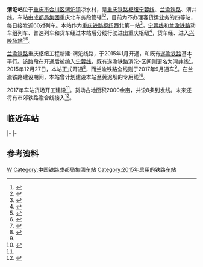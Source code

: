 {{Infobox China railway station
| name = 渭沱站
| eng_name = Weituo Railway Station
| symbol_right = {{rint|cn|rail}}
| image = 
| caption = 
| other_name = 
| code = 45259
| commercial_code = WTE
| pinyin_code = WTU
| type = 
| 业务性质 = 
| 技术性质 = 
| address = [[重庆市|重庆市]][[合川区|合川区]][[渭沱镇|渭沱镇]]凉水村
| coordinates = {{coord|30.029417|N|106.176987|E|format=dms|display=inline|type:railwaystation_region:CN}}
| built = 
| opened = 2015年12月27日
| former = 
| owned = [[成都局集团|成都局集团]]重庆北车务段
| operator = 
| line = [[宁蓉线|宁蓉线]]、[[兰渝铁路|兰渝铁路]]、渭井线
| classification = 四等站
| platform = 
| tracks = 6
| website = 
| route_map = {{渭沱站RDT}}
}}
'''渭沱站'''位于[[重庆市|重庆市]][[合川区|合川区]][[渭沱镇|渭沱镇]]凉水村，是[[重庆铁路枢纽|重庆铁路枢纽]][[宁蓉线|宁蓉线]]、[[兰渝铁路|兰渝铁路]]、渭井线。车站由[[成都局集团|成都局集团]]重庆北车务段管辖<ref>{{cite news|title=兰渝铁路广元至重庆渭沱段 月底动车上路试跑|url=http://www.ncjljzx.com/show-10-5453-1.html|publisher=南充嘉陵江在线|date=2015-11-18}}</ref><ref>{{cite news|title=重庆北车务段迎战暴雨保铁路安全畅通|url=http://news.jschina.com.cn/scroll/guonei/201706/t20170610_629480.shtml|publisher=中国江苏网|date=2017-06-10}}</ref>，目前为不办理客货运业务的四等站，每日接发近60对列车。本站作为[[重庆铁路枢纽|重庆铁路枢纽]]西北第一站<ref name="wt">{{cite news|title=本报今起追踪新华社记者“千里走兰渝”报道 兰渝铁路入渝第一站 渭沱的成长与抱负|url=https://www.cqrb.cn/html/cqrb/2017-09/11/001/content_179615.htm|publisher=重庆日报|date=2017-09-11|accessdate=2020-11-22|archive-date=2020-11-30|archive-url=https://web.archive.org/web/20201130101249/https://www.cqrb.cn/html/cqrb/2017-09/11/001/content_179615.htm|dead-url=no}}</ref>，[[宁蓉线|宁蓉线]]和[[兰渝铁路|兰渝铁路]]动车组列车、普速列车和货车经过本站后分线行驶进出重庆枢纽<Ref>
{{cite news|title=兰渝铁路2015年建成运营 渝新欧借道提速|url=http://cq.cqnews.net/cqztlm/2013-05/27/content_27036280_0.htm|publisher=华龙网|date=2013-05-27|accessdate=2020-11-22|archive-date=2020-11-29|archive-url=https://web.archive.org/web/20201129124250/http://cq.cqnews.net/cqztlm/2013-05/27/content_27036280_0.htm|dead-url=yes}}
</ref>，货车经{{站|磨心坡}}、{{站|北碚}}进入[[兴隆场站|兴隆场站]]<ref>{{cite news|title=兰渝铁路环境影响评价第二次公示|url=https://www.chnrailway.com/news/2008717/2008717119489799531_1.shtml|publisher=中国铁道网|date=2008-07-17|accessdate=2020-11-22|archive-date=2020-11-30|archive-url=https://web.archive.org/web/20201130084419/https://www.chnrailway.com/news/2008717/2008717119489799531_1.shtml|dead-url=no}}</ref><ref>{{cite journal|author1=罗江成|author2=彭强军|title=重庆铁路枢纽总图布局研究|work=高速铁路技术|year=2011}}</ref>。

[[兰渝铁路|兰渝铁路]]重庆枢纽工程新建{{站|重庆北}}-渭沱线路，于2015年1月开通，和既有[[遂渝铁路|遂渝铁路]]基本平行。该路段在开通后被编入[[宁蓉线|宁蓉线]]，既有遂渝铁路渭沱-{{站|井口}}区间则更名为渭井线<ref>{{cite news|title=2003年四川改革开放大事记_四川改革开放40周年大事记|url=http://www.scpublic.cn/news/wx/detail?newsid=137093|publisher=四川发布|date=2018-12-17}}</ref>。2015年12月27日，本站正式开通<ref>{{cite news|title=兰渝线渭沱站既有线顺利开通|url=http://news.tielu.cn/jianshe/2015-12-28/90854.html|publisher=铁路网|date=2015-12-28|accessdate=2020-11-22|archive-date=2017-07-10|archive-url=https://web.archive.org/web/20170710150003/http://news.tielu.cn/jianshe/2015-12-28/90854.html|dead-url=no}}</ref>，而兰渝铁路全线则于2017年9月通车<ref name="wt"/>。在兰渝铁路建设期间，本站曾计划建设本站至黄泥坝的专用线<ref>{{cite news|title=[区县合川]合川渭沱铁路专用线项目获得行政许可[合川要闻][合川政府网]|url=http://www.dzhouse.cq.cn/view-101-138458|publisher=大足房交网|date=2013-04-12}}</ref>。

2017年车站货场开工建设<ref name="wt"/>。货场占地面积2000余亩，共设8条到发线。未来还将有市郊铁路渝合线接入<ref>{{cite news|title=合川渭沱货运站开工建设|url=http://say.cqnews.net/html/2017-06/21/content_42008563.htm|publisher=华龙网|date=2017-06-21}}</ref>。

== 临近车站 ==
{{start rail box|[[中国铁路|中国铁路]]}}
{{s-inop|[[合川站_(重庆市)|合川站]]|{{站|重庆北}}、{{站|重庆西}}方向|rows=2}}
{{s-line|[[兰渝铁路|兰渝铁路]]<br />← 12km 歌乐山站 40km →}}
{{s-inop|[[武胜站|武胜站]]|{{站|兰州}}方向}}
|-
{{s-line|[[宁蓉线|宁蓉线]]<br />← 12km 渭沱站 16km →}}
{{s-inop|[[下太和站|下太和站]]|{{站|成都东}}方向|rows=2}}
|-
{{s-inop|[[合川站_(重庆市)|合川站]]|{{站|石子山}}、{{站|井口}}方向}}
{{s-line|渭井线<br />← 12km 渭沱站 16km →}}
{{end box}}

== 参考资料 ==
{{reflist}}

{{沪汉蓉快速客运通道}}
{{兰渝铁路}}
{{重庆铁路车站}}
[[Category:合川区铁路车站|W]]
[[Category:中国铁路成都局集团车站|Category:中国铁路成都局集团车站]]
[[Category:2015年启用的铁路车站|Category:2015年启用的铁路车站]]